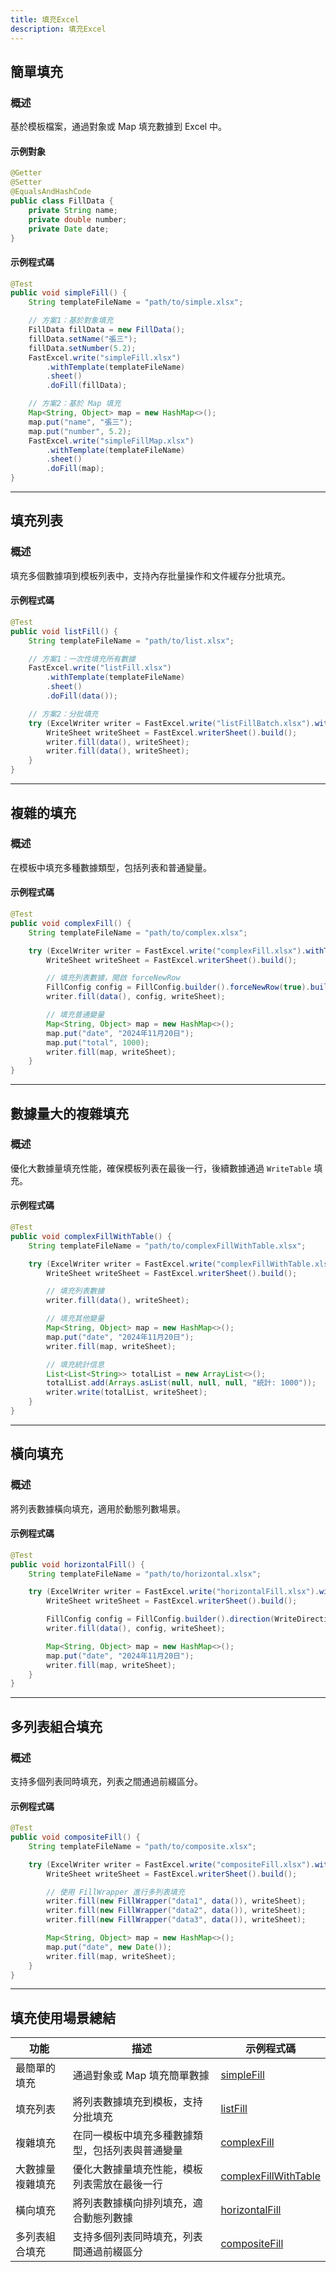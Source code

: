 ```yaml
---
title: 填充Excel
description: 填充Excel
---
```


## **簡單填充**

### 概述
基於模板檔案，通過對象或 Map 填充數據到 Excel 中。

#### 示例對象
```java
@Getter
@Setter
@EqualsAndHashCode
public class FillData {
    private String name;
    private double number;
    private Date date;
}
```

#### 示例程式碼
```java
@Test
public void simpleFill() {
    String templateFileName = "path/to/simple.xlsx";

    // 方案1：基於對象填充
    FillData fillData = new FillData();
    fillData.setName("張三");
    fillData.setNumber(5.2);
    FastExcel.write("simpleFill.xlsx")
        .withTemplate(templateFileName)
        .sheet()
        .doFill(fillData);

    // 方案2：基於 Map 填充
    Map<String, Object> map = new HashMap<>();
    map.put("name", "張三");
    map.put("number", 5.2);
    FastExcel.write("simpleFillMap.xlsx")
        .withTemplate(templateFileName)
        .sheet()
        .doFill(map);
}
```

---

## **填充列表**

### 概述
填充多個數據項到模板列表中，支持內存批量操作和文件緩存分批填充。

#### 示例程式碼
```java
@Test
public void listFill() {
    String templateFileName = "path/to/list.xlsx";

    // 方案1：一次性填充所有數據
    FastExcel.write("listFill.xlsx")
        .withTemplate(templateFileName)
        .sheet()
        .doFill(data());

    // 方案2：分批填充
    try (ExcelWriter writer = FastExcel.write("listFillBatch.xlsx").withTemplate(templateFileName).build()) {
        WriteSheet writeSheet = FastExcel.writerSheet().build();
        writer.fill(data(), writeSheet);
        writer.fill(data(), writeSheet);
    }
}
```

---

## **複雜的填充**

### 概述
在模板中填充多種數據類型，包括列表和普通變量。

#### 示例程式碼
```java
@Test
public void complexFill() {
    String templateFileName = "path/to/complex.xlsx";

    try (ExcelWriter writer = FastExcel.write("complexFill.xlsx").withTemplate(templateFileName).build()) {
        WriteSheet writeSheet = FastExcel.writerSheet().build();

        // 填充列表數據，開啟 forceNewRow
        FillConfig config = FillConfig.builder().forceNewRow(true).build();
        writer.fill(data(), config, writeSheet);

        // 填充普通變量
        Map<String, Object> map = new HashMap<>();
        map.put("date", "2024年11月20日");
        map.put("total", 1000);
        writer.fill(map, writeSheet);
    }
}
```

---

## **數據量大的複雜填充**

### 概述
優化大數據量填充性能，確保模板列表在最後一行，後續數據通過 `WriteTable` 填充。

#### 示例程式碼
```java
@Test
public void complexFillWithTable() {
    String templateFileName = "path/to/complexFillWithTable.xlsx";

    try (ExcelWriter writer = FastExcel.write("complexFillWithTable.xlsx").withTemplate(templateFileName).build()) {
        WriteSheet writeSheet = FastExcel.writerSheet().build();

        // 填充列表數據
        writer.fill(data(), writeSheet);

        // 填充其他變量
        Map<String, Object> map = new HashMap<>();
        map.put("date", "2024年11月20日");
        writer.fill(map, writeSheet);

        // 填充統計信息
        List<List<String>> totalList = new ArrayList<>();
        totalList.add(Arrays.asList(null, null, null, "統計: 1000"));
        writer.write(totalList, writeSheet);
    }
}
```

---

## **橫向填充**

### 概述
將列表數據橫向填充，適用於動態列數場景。

#### 示例程式碼
```java
@Test
public void horizontalFill() {
    String templateFileName = "path/to/horizontal.xlsx";

    try (ExcelWriter writer = FastExcel.write("horizontalFill.xlsx").withTemplate(templateFileName).build()) {
        WriteSheet writeSheet = FastExcel.writerSheet().build();

        FillConfig config = FillConfig.builder().direction(WriteDirectionEnum.HORIZONTAL).build();
        writer.fill(data(), config, writeSheet);

        Map<String, Object> map = new HashMap<>();
        map.put("date", "2024年11月20日");
        writer.fill(map, writeSheet);
    }
}
```

---

## **多列表組合填充**

### 概述
支持多個列表同時填充，列表之間通過前綴區分。

#### 示例程式碼
```java
@Test
public void compositeFill() {
    String templateFileName = "path/to/composite.xlsx";

    try (ExcelWriter writer = FastExcel.write("compositeFill.xlsx").withTemplate(templateFileName).build()) {
        WriteSheet writeSheet = FastExcel.writerSheet().build();

        // 使用 FillWrapper 進行多列表填充
        writer.fill(new FillWrapper("data1", data()), writeSheet);
        writer.fill(new FillWrapper("data2", data()), writeSheet);
        writer.fill(new FillWrapper("data3", data()), writeSheet);

        Map<String, Object> map = new HashMap<>();
        map.put("date", new Date());
        writer.fill(map, writeSheet);
    }
}
```

---

## **填充使用場景總結**

| 功能               | 描述                                                                                      | 示例程式碼              |
|--------------------|-------------------------------------------------------------------------------------------|-----------------------|
| 最簡單的填充        | 通過對象或 Map 填充簡單數據                                                              | [simpleFill](#1)      |
| 填充列表           | 將列表數據填充到模板，支持分批填充                                                        | [listFill](#2)        |
| 複雜填充            | 在同一模板中填充多種數據類型，包括列表與普通變量                                           | [complexFill](#3)     |
| 大數據量複雜填充    | 優化大數據量填充性能，模板列表需放在最後一行                                               | [complexFillWithTable](#4) |
| 橫向填充            | 將列表數據橫向排列填充，適合動態列數據                                                    | [horizontalFill](#5)  |
| 多列表組合填充      | 支持多個列表同時填充，列表間通過前綴區分                                                   | [compositeFill](#6)   |